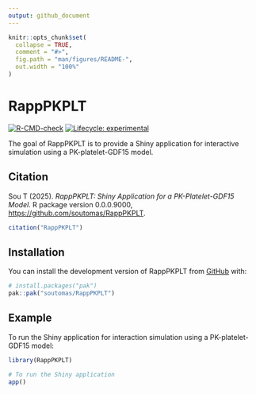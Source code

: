```yaml
---
output: github_document
---
```


<!-- README.md is generated from README.Rmd. Please edit that file -->

```r
knitr::opts_chunk$set(
  collapse = TRUE,
  comment = "#>",
  fig.path = "man/figures/README-",
  out.width = "100%"
)
```

# RappPKPLT

<!-- badges: start -->
[![R-CMD-check](https://github.com/soutomas/RappPKPLT/actions/workflows/R-CMD-check.yaml/badge.svg)](https://github.com/soutomas/RappPKPLT/actions/workflows/R-CMD-check.yaml)
[![Lifecycle: experimental](https://img.shields.io/badge/lifecycle-experimental-orange.svg)](https://lifecycle.r-lib.org/articles/stages.html#experimental)
<!-- badges: end -->

The goal of RappPKPLT is to provide a Shiny application for interactive simulation using a PK-platelet-GDF15 model. 

## Citation

Sou T (2025). _RappPKPLT: Shiny Application for a PK-Platelet-GDF15 Model_. R package version 0.0.0.9000, <https://github.com/soutomas/RappPKPLT>.

```r
citation("RappPKPLT") 
```


## Installation

You can install the development version of RappPKPLT from [GitHub](https://github.com/) with:

``` r
# install.packages("pak")
pak::pak("soutomas/RappPKPLT")
```

## Example

To run the Shiny application for interaction simulation using a PK-platelet-GDF15 model:

```r 
library(RappPKPLT)

# To run the Shiny application
app()
```

